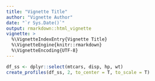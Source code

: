 ```yaml
---
title: "Vignette Title"
author: "Vignette Author"
date: "`r Sys.Date()`"
output: rmarkdown::html_vignette
vignette: >
  %\VignetteIndexEntry{Vignette Title}
  %\VignetteEngine{knitr::rmarkdown}
  %\VignetteEncoding{UTF-8}
---
```


```r
df_ss <- dplyr::select(mtcars, disp, hp, wt)
create_profiles(df_ss, 2, to_center = T, to_scale = T)
```